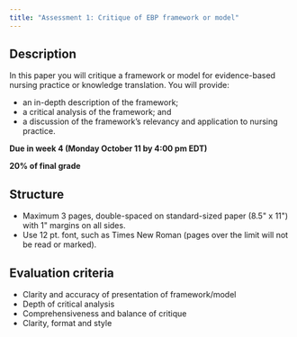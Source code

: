 ```yaml
---
title: "Assessment 1: Critique of EBP framework or model"
---
```


## Description

In this paper you will critique a framework or model for evidence-based nursing practice or knowledge translation. You will provide:

- an in-depth description of the framework;
- a critical analysis of the framework; and
- a discussion of the framework’s relevancy and application to nursing practice.

**Due in week 4 (Monday October 11 by 4:00 pm EDT)**

**20% of final grade**

## Structure

- Maximum 3 pages, double-spaced on standard-sized paper (8.5" x 11") with 1" margins on all sides.
- Use 12 pt. font, such as Times New Roman (pages over the limit will not be read or marked).

## Evaluation criteria

- Clarity and accuracy of presentation of framework/model
- Depth of critical analysis
- Comprehensiveness and balance of critique
- Clarity, format and style
